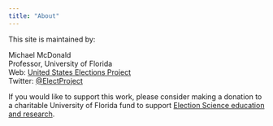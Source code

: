 ```yaml
---
title: "About"
---
```

This site is maintained by:

Michael McDonald  
Professor, University of Florida  
Web: [United States Elections Project](http://www.electproject.org/)  
Twitter: [\@ElectProject](https://twitter.com/ElectProject)

If you would like to support this work, please consider making a donation to a charitable University of Florida fund to support [Election Science education and research](https://www.uff.ufl.edu/giving-opportunities/023435-uf-election-science-group-fund/).
